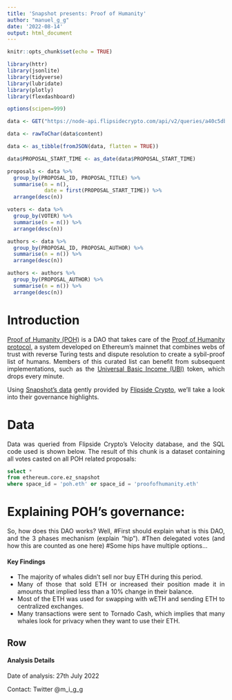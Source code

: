 ```yaml
---
title: 'Snapshot presents: Proof of Humanity'
author: "manuel_g_g"
date: '2022-08-14'
output: html_document
---
```

<style>
body {
text-align: justify}
</style>

```r
knitr::opts_chunk$set(echo = TRUE)

library(httr)
library(jsonlite)
library(tidyverse)
library(lubridate)
library(plotly)
library(flexdashboard)
```

```r
options(scipen=999)

data <- GET("https://node-api.flipsidecrypto.com/api/v2/queries/a40c5db4-ab8a-4d71-930d-057fcaffbe17/data/latest")

data <- rawToChar(data$content)

data <- as_tibble(fromJSON(data, flatten = TRUE))

data$PROPOSAL_START_TIME <- as_date(data$PROPOSAL_START_TIME)

proposals <- data %>%
  group_by(PROPOSAL_ID, PROPOSAL_TITLE) %>% 
  summarise(n = n(),
            date = first(PROPOSAL_START_TIME)) %>%
  arrange(desc(n))

voters <- data %>%
  group_by(VOTER) %>% 
  summarise(n = n()) %>% 
  arrange(desc(n))

authors <- data %>%
  group_by(PROPOSAL_ID, PROPOSAL_AUTHOR) %>% 
  summarise(n = n()) %>% 
  arrange(desc(n))

authors <- authors %>%
  group_by(PROPOSAL_AUTHOR) %>% 
  summarise(n = n()) %>% 
  arrange(desc(n))
```

# Introduction
[Proof of Humanity (POH)](https://gov.proofofhumanity.id/) is a DAO that takes care of the [Proof of Humanity protocol](https://www.proofofhumanity.id/), a system developed on Ethereum's mainnet that combines webs of trust with reverse Turing tests and dispute resolution to create a sybil-proof list of humans. Members of this curated list can benefit from subsequent implementations, such as the [Universal Basic Income (UBI)](https://www.coingecko.com/es/monedas/universal-basic-income) token, which drops every minute.

Using [Snapshot's data](https://snapshot.org/#/poh.eth) gently provided by [Flipside Crypto](https://flipsidecrypto.xyz/), we'll take a look into their governance highlights. 

# Data
Data was queried from Flipside Crypto's Velocity database, and the SQL code used is shown below. The result of this chunk is a dataset containing all votes casted on all POH related proposals:

```sql
select * 
from ethereum.core.ez_snapshot 
where space_id = 'poh.eth' or space_id = 'proofofhumanity.eth'
```

# Explaining POH's governance:
So, how does this DAO works? 
Well, 
#First should explain what is this DAO, and the 3 phases mechanism (explain "hip").
#Then delegated votes (and how this are counted as one here)
#Some hips have multiple options...










#### **Key Findings**

* The majority of whales didn't sell nor buy ETH during this period.
* Many of those that sold ETH or increased their position made it in amounts that implied less than a 10% change in their balance.
* Most of the ETH was used for swapping with wETH and sending ETH to centralized exchanges.
* Many transactions were sent to Tornado Cash, which implies that many whales look for privacy when they want to use their ETH.


Row {data-height=100}
-------------------------------------
#### **Analysis Details**

Date of analysis: 27th July 2022

Contact: Twitter @m_i_g_g

